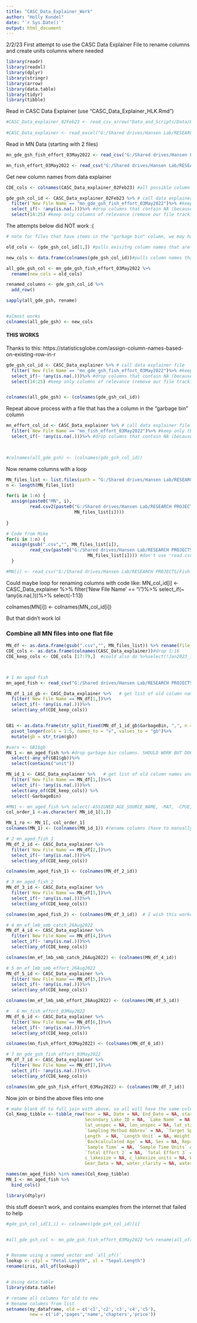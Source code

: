 ```yaml
---
title: "CASC_Data_Explainer_Work"
author: "Holly Kundel"
date: "`r Sys.Date()`"
output: html_document
---
```


2/2/23
First attempt to use the CASC Data Explainer File to rename columns and create units columns where needed

```r
library(readr)
library(readxl)
library(dplyr)
library(stringr)
library(arrow)
library(data.table)
library(tidyr)
library(tibble)
```

Read in CASC Data Explainer (use "CASC_Data_Explainer_HLK.Rmd")
```r
#CASC_Data_explainer_02Feb23 <- read_csv_arrow("Data_and_Scripts/Data/Data_Explainer/CASC_Data_Explainer_for_R_Data_Manipulation_02Feb23.csv")
  
#CASC_Data_explainer <- read_excel("G:/Shared drives/Hansen Lab/RESEARCH PROJECTS/Fish Survey Data/CASC_Data_Explainer_for_R_Data_Manipulation.xlsx")
```

Read in MN Data (starting with 2 files)
```r
mn_gde_gsh_fish_effort_03May2022 <- read_csv("G:/Shared drives/Hansen Lab/RESEARCH PROJECTS/Fish Survey Data/MN_Data/MN_raw_disaggregated_data/mn_gde_gsh_fish_effort_03May2022.csv")

mn_fish_effort_03May2022 <- read_csv("G:/Shared drives/Hansen Lab/RESEARCH PROJECTS/Fish Survey Data/MN_Data/MN_raw_disaggregated_data/mn_fish_effort_03May2022.csv")
```

Get new column names from data explainer
```r
CDE_cols <- colnames(CASC_Data_explainer_02Feb23) #all possible column names, including garbage column

gde_gsh_col_id <- CASC_Data_explainer_02Feb23 %>% # call data explainer file
  filter(`New File Name`== "mn_gde_gsh_fish_effort_03May2022")%>% #keep only the row relevant to this file
  select_if(~ !any(is.na(.)))%>% #drop columns that contain NA (because that means df doesn't contain that info)
  select(14:25) #keep only columns of relevance (remove our file tracking and urls)
```

The attempts below did NOT work :(
```r
# note for files that have items in the "garbage bin" column, we may have a different process where we remove garbage columns after 'filter' but before dropping na columns

old_cols <- (gde_gsh_col_id[1,]) #pulls exisitng column names that are in row 1

new_cols <- data.frame(colnames(gde_gsh_col_id))#pulls column names that have a match in our file of interest 

all_gde_gsh_col <- mn_gde_gsh_fish_effort_03May2022 %>%
  rename(new_cols = old_cols)

renamed_columns <- gde_gsh_col_id %>%
  add_row()

sapply(all_gde_gsh, rename)


#almost works
colnames(all_gde_gsh) <- new_cols
```

#### THIS WORKS


Thanks to this: https://statisticsglobe.com/assign-column-names-based-on-existing-row-in-r

```R
gde_gsh_col_id <- CASC_Data_explainer %>% # call data explainer file
  filter(`New File Name`== "mn_gde_gsh_fish_effort_03May2022")%>% #keep only the row relevant to this file
  select_if(~ !any(is.na(.)))%>% #drop columns that contain NA (because that means df doesn't contain that info)
  select(14:25) #keep only columns of relevance (remove our file tracking and urls)


colnames(all_gde_gsh) <- (colnames(gde_gsh_col_id))
```


Repeat above process with a file that has the a column in the "garbage bin" column
```r
mn_effort_col_id <- CASC_Data_explainer %>% # call data explainer file
  filter(`New File Name`== "mn_fish_effort_03May2022")%>% #keep only the row relevant to this file
  select_if(~ !any(is.na(.)))%>% #drop columns that contain NA (because that means df doesn't contain that info)
  


#colnames(all_gde_gsh) <- (colnames(gde_gsh_col_id))
```

Now rename columns with a loop
```r
MN_files_list <- list.files(path = "G:/Shared drives/Hansen Lab/RESEARCH PROJECTS/Fish Survey Data/MN_Data/MN_raw_disaggregated_data", pattern = "mn_")
n <- length(MN_files_list)

for(i in 1:n) {
  assign(paste0("MN", i),
         read.csv2(paste0("G:/Shared drives/Hansen Lab/RESEARCH PROJECTS/Fish Survey Data/MN_Data/MN_raw_disaggregated_data/",
                          MN_files_list[i])))
  
}

# Code from Mike
for(i in 1:n) {
  assign(gsub(".csv","", MN_files_list[i]),
         read_csv(paste0("G:/Shared drives/Hansen Lab/RESEARCH PROJECTS/Fish Survey Data/MN_Data/MN_raw_disaggregated_data/",
                               MN_files_list[i]))) #don't use 'read.csv2, only get one column
  }  

#MN[i] <- read_csv("G:/Shared drives/Hansen Lab/RESEARCH PROJECTS/Fish Survey Data/MN_Data/MN_raw_disaggregated_data/"[i])
```
Could maybe loop for renaming columns with code like:
MN_col_id[i] <- CASC_Data_explainer %>%
    filter('New File Name' == "i")%>%
    select_if(~ !any(is.na(.)))%>%
    select(-1:13)
  
  colnames(MN[i]) <- colnames(MN_col_id[i])
  
  But that didn't work lol

### Combine all MN files into one flat file
```r
MN_df <- as.data.frame(gsub(".csv","", MN_files_list)) %>% rename(file_name = 1)
CDE_cols <- as.data.frame(colnames(CASC_Data_explainer))#drop 1:16
CDE_keep_cols <- CDE_cols [17:79,]  #could also do %>%select(!Jan2023_inventoried:Targeted_or_Standard)



# 1 mn aged fish
mn_aged_fish <- read_csv("G:/Shared drives/Hansen Lab/RESEARCH PROJECTS/Fish Survey Data/MN_Data/MN_raw_disaggregated_data/mn_aged_fish.csv")

MN_df_1_id_gb <- CASC_Data_explainer %>%   # get list of old column names and new column names
  filter(`New File Name`== MN_df[1,])%>%
  select_if(~ !any(is.na(.)))%>%
  select(any_of(CDE_keep_cols))


GB1 <- as.data.frame(str_split_fixed(MN_df_1_id_gb$GarbageBin, ",", n = Inf))%>% # get list of columns in "garbage bin"
  pivot_longer(cols = 1:5, names_to = "v", values_to = "gb")%>%
  mutate(gb = str_trim(gb))

#vars <- GB1$gb
MN_1 <- mn_aged_fish %>% #drop garbage bin columns. SHOULD WORK BUT DOESN"T, only does first garbage column
  select(-any_of(GB1$gb))%>%
  select(contains("unit"))

MN_id_1 <- CASC_Data_explainer %>%   # get list of old column names and new column names
  filter(`New File Name`== MN_df[1,])%>%
  select_if(~ !any(is.na(.)))%>%
  select(any_of(CDE_keep_cols)) %>%
  select(-GarbageBin)

#MN1 <- mn_aged_fish %>% select(-ASSIGNED_AGE_SOURCE_NAME, -MAT, -CPUE, -AREA, -SRVY_DT)
col_order_1 <-as.character( MN_id_1[1,])

MN_1_ro <- MN_1[, col_order_1]
colnames(MN_1) <- (colnames(MN_id_1)) #rename columns (have to manually type df name in first 'colnames()' argument)

# 2 mn_aged_fish_1
MN_df_2_id <- CASC_Data_explainer %>%
  filter(`New File Name`== MN_df[2,])%>%
  select_if(~ !any(is.na(.)))%>%
  select(any_of(CDE_keep_cols))

colnames(mn_aged_fish_1) <- (colnames(MN_df_2_id))

# 3 mn_aged_fish_2
MN_df_3_id <- CASC_Data_explainer %>%
  filter(`New File Name`== MN_df[3,])%>%
  select_if(~ !any(is.na(.)))%>%
  select(any_of(CDE_keep_cols))

colnames(mn_aged_fish_2) <- (colnames(MN_df_3_id))  # I wish this worked colnames(MN_df[3,]) <- (colnames(MN_df_3_id))

# 4 mn_ef_lmb_smb_catch_26Aug2022
MN_df_4_id <- CASC_Data_explainer %>%
  filter(`New File Name`== MN_df[4,])%>%
  select_if(~ !any(is.na(.)))%>%
  select(any_of(CDE_keep_cols))

colnames(mn_ef_lmb_smb_catch_26Aug2022) <- (colnames(MN_df_4_id))

# 5 mn_ef_lmb_smb_effort_26Aug2022
MN_df_5_id <- CASC_Data_explainer %>%
  filter(`New File Name`== MN_df[5,])%>%
  select_if(~ !any(is.na(.)))%>%
  select(any_of(CDE_keep_cols))

colnames(mn_ef_lmb_smb_effort_26Aug2022) <- (colnames(MN_df_5_id))

#	6 mn_fish_effort_03May2022
MN_df_6_id <- CASC_Data_explainer %>%
  filter(`New File Name`== MN_df[6,])%>%
  select_if(~ !any(is.na(.)))%>%
  select(any_of(CDE_keep_cols))

colnames(mn_fish_effort_03May2022) <- (colnames(MN_df_6_id))

# 7 mn_gde_gsh_fish_effort_03May2022
MN_df_7_id <- CASC_Data_explainer %>%
  filter(`New File Name`== MN_df[7,])%>%
  select_if(~ !any(is.na(.)))%>%
  select(any_of(CDE_keep_cols))

colnames(mn_gde_gsh_fish_effort_03May2022) <- (colnames(MN_df_7_id))

```

Now join or bind the above files into one
```r
# make blank df to full join with above, so all will have the same columns
Col_Keep_tibble <- tibble_row(Year = NA, Date = NA, End_Date = NA, start_time = NA, end_time = NA, `Time Zone` = NA, County = NA, `Lake ID` = NA,
                              Secondary_Lake_ID = NA, `Lake Name` = NA, `Lake Type` = NA, `Survey ID` = NA, SampleID = NA, survey_type = NA, `Site ID` = NA, 
                              lat_unspec = NA, lon_unspec = NA, lat_start = NA, lon_start = NA, lat_end = NA, lon_end = NA, location_notes = NA, `Sampling Method` = NA, 
                              `Sampling Method Abbrev` = NA, `Target Species` = NA, Secondary_Target_Species = NA, Species = NA, `Total Count` = NA, `Individual Count` = NA, 
                              Length  = NA, `Length Unit` = NA, Weight = NA, `Weight Unit` = NA, Age = NA, `Aging Structure` = NA, Young_of_Year = NA, 
                              `Backcalculated Age` = NA, Sex = NA, Reproductive_Condition = NA, Distance = NA, `Distance Units` = NA, 
                              `Sample Time` = NA, `Sample Time Units` = NA, `Total Effort 1` = NA, 
                              `Total Effort 2` = NA, `Total Effort 3` = NA, Total_Effort_4 = NA, Total_Effort_5 = NA, Effort_Units = NA, CPUE = NA, CPUE_Units = NA, 
                              c_lakesize = NA, c_lakesize_units = NA, Water_Temp = NA, Water_Temp_Units = NA, Sample_ID = NA, Notes = NA, GarbageBin = NA, 
                              Gear_Data = NA, water_clarity = NA, water_clarity_units = NA, mark_recap_data = NA, Aging_data = NA)

names(mn_aged_fish) %in% names(Col_Keep_tibble)
MN_1 <- mn_aged_fish %>%
  bind_cols()
```









```r
library(dtplyr)
```







this stuff doesn't work, and contains examples from the internet that failed to help
```r
#gde_gsh_col_id[1,i] <- colnames(gde_gsh_col_id)[i]


#all_gde_gsh_col <- mn_gde_gsh_fish_effort_03May2022 %>% rename(all_of(old_cols))


# Rename using a named vector and `all_of()`
lookup <- c(pl = "Petal.Length", sl = "Sepal.Length")
rename(iris, all_of(lookup))


# Using data.table
library(data.table)

# rename all columns for old to new
# Rename columns from list
setnames(my_dataframe, old = c('c1','c2','c3','c4','c5'), 
         new = c('id','pages','name','chapters','price'))
```
